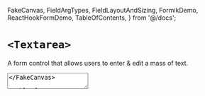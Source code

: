
  FakeCanvas,
  FieldArgTypes,
  FieldLayoutAndSizing,
  FormikDemo,
  ReactHookFormDemo,
  TableOfContents,
} from '@/docs';


<Meta of={Stories} />

# `<Textarea>`

A form control that allows users to enter & edit a mass of text.

<FakeCanvas>
  <Textarea placeholder="Type something!" sizer={Textarea.sizer.medium} />
</FakeCanvas>

<TableOfContents />

<FieldArgTypes of={Textarea} reactDocs="textarea" wrapper="Field" />

## Control states

These are handled via the `value`, `defaultValue`, & `disabled` props.

<Canvas of={Stories.AllControlStates} sourceState="shown" />

## Controlling the height

Minimum vertical sizing of textareas is done via the `rows` prop (the default is
2 rows). The Textarea will automatically grow up to the `maxRows` prop to
accomodate the value (the default is 10 rows). For an unbounded height, you can
use `maxRows={Infinity}`.

<Canvas of={Stories.AutoResizableHeight} sourceState="shown" />

For a fixed height, use the same value for `rows` and `maxRows`.

<Canvas of={Stories.FixedHeight} sourceState="shown" />

To prevent the user from being able to resize the Textarea manually, use the
`disableManualResize` prop.

<Canvas of={Stories.DisableManualResize} sourceState="shown" />

<FieldLayoutAndSizing of={Textarea} wrapper="Field" stories={Stories} />

<ReactHookFormDemo
  fieldName="aboutMe"
  initialValue="I am Nick"
  component={Textarea}
  componentProps={{
    label: 'About me',
    hint: 'Try editting me!',
  }}
/>

<FormikDemo
  fieldName="aboutMe"
  initialValue="I am Nick"
  component={Textarea}
  componentProps={{
    label: 'About me',
    hint: 'Try editting me!',
  }}
/>
